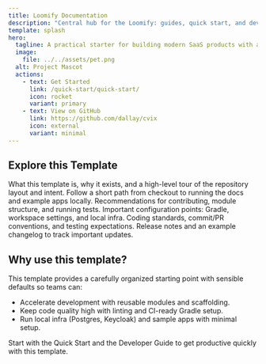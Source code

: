 ```yaml
---
title: Loomify Documentation
description: "Central hub for the Loomify: guides, quick start, and developer docs."
template: splash
hero:
  tagline: A practical starter for building modern SaaS products with a production-ready structure.
  image:
    file: ../../assets/pet.png
  alt: Project Mascot
  actions:
    - text: Get Started
      link: /quick-start/quick-start/
      icon: rocket
      variant: primary
    - text: View on GitHub
      link: https://github.com/dallay/cvix
      icon: external
      variant: minimal
---
```



## Explore this Template

<CardGrid stagger>
  <Card title="Overview" icon="open-book">
  What this template is, why it exists, and a high-level tour of the repository layout and intent.
  </Card>
  <Card title="Quick Start" icon="star">
    Follow a short path from checkout to running the docs and example apps locally.
  </Card>
  <Card title="Developer Guide" icon="laptop">
    Recommendations for contributing, module structure, and running tests.
  </Card>
  <Card title="Configuration" icon="setting">
    Important configuration points: Gradle, workspace settings, and local infra.
  </Card>
  <Card title="Conventions" icon="puzzle">
    Coding standards, commit/PR conventions, and testing expectations.
  </Card>
  <Card title="Changelog" icon="document">
    Release notes and an example changelog to track important updates.
  </Card>
</CardGrid>

## Why use this template?

This template provides a carefully organized starting point with sensible defaults so teams can:

- Accelerate development with reusable modules and scaffolding.
- Keep code quality high with linting and CI-ready Gradle setup.
- Run local infra (Postgres, Keycloak) and sample apps with minimal setup.

Start with the Quick Start and the Developer Guide to get productive quickly with this template.
